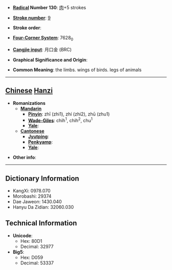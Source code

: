 * '''[[Wiktionary:Chinese radical index| Radical]] Number 130''': [[Wiktionary:Chinese radical index 肉|肉]]+5 strokes

* '''[[Wiktionary:Chinese total strokes index|Stroke number]]''': [[Wiktionary:Chinese total strokes index 9|9]]

* '''Stroke order''': 

* '''[[Wiktionary:Chinese four corner index|Four-Corner System]]''': 7628<sub>0</sub>

* '''[[Wiktionary:Chinese Cangjie index|Cangjie input]]''': 月口金 (BRC)

* '''Graphical Significance and Origin''': 

* '''Common Meaning''': the limbs. wings of birds. legs of animals

----

== [[Chinese]] [[Hanzi]] ==

* '''Romanizations'''
** '''[[Mandarin]]'''
*** '''[[Pinyin]]''': zhī (zhi1), zhí (zhi2), zhū (zhu1)
*** '''[[Wade-Giles]]''': chih<sup>1</sup>, chih<sup>2</sup>, chu<sup>1</sup>
*** '''[[Yale]]''': 
** '''[[Cantonese]]'''
*** '''[[Jyutping]]''':
*** '''[[Penkyamp]]''': 
*** '''[[Yale]]''': 

* '''Other info''': 

----

== Dictionary Information ==

* KangXi: 0978.070
* Morobashi: 29374
* Dae Jaweon: 1430.040
* Hanyu Da Zidian: 32060.030

== Technical Information ==

* '''Unicode''':
** Hex: 80D1
** Decimal: 32977
* '''Big5''':
** Hex: D059
** Decimal: 53337